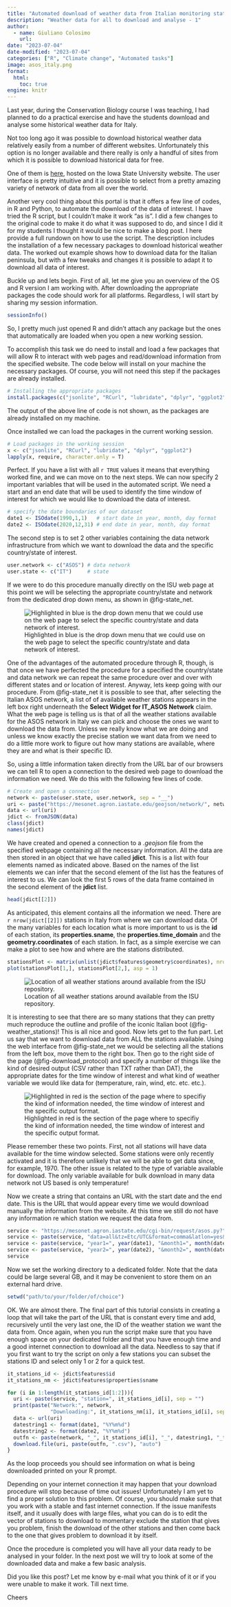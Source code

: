 ```yaml
---
title: "Automated download of weather data from Italian monitoring stations."
description: "Weather data for all to download and analyse - 1"
author:
  - name: Giuliano Colosimo
    url: 
date: "2023-07-04"
date-modified: "2023-07-04"
categories: ["R", "Climate change", "Automated tasks"]
image: asos_italy.png
format: 
  html:
    toc: true
engine: knitr
---
```


Last year, during the Conservation Biology course I was teaching, I had planned to do a practical exercise and have the students download and analyse some historical weather data for Italy. 

Not too long ago it was possible to download historical weather data relatively easily from a number of different websites. Unfortunately this option is no longer available and there really is only a handful of sites from which it is possible to download historical data for free. 

One of them is [here](https://mesonet.agron.iastate.edu/request/download.phtml), hosted on the Iowa State University website. The user interface is pretty intuitive and it is possible to select from a pretty amazing variety of network of data from all over the world.   

Another very cool thing about this portal is that it offers a few line of codes, in R and Python, to automate the download of the data of interest. I have tried the R script, but I couldn't make it work "as is". I did a few changes to the original code to make it do what it was supposed to do, and since I did it for my students I thought it would be nice to make a blog post. I here provide a full rundown on how to use the script. The description includes the installation of a few necessary packages to download historical weather data. The worked out example shows how to download data for the Italian peninsula, but with a few tweaks and changes it is possible to adapt it to download all data of interest.

Buckle up and lets begin. First of all, let me give you an overview of the OS and R version I am working with. After downloading the appropriate packages the code should work for all platforms. Regardless, I will start by sharing my session information.

```r
sessionInfo()
```

So, I pretty much just opened R and didn't attach any package but the ones that automatically are loaded when you open a new working session. 

To accomplish this task we do need to install and load a few packages that will allow R to interact with web pages and read/download information from the specified website. The code below will install on your machine the necessary packages. Of course, you will not need this step if the packages are already installed.

```r
# Installing the appropriate packages
install.packages(c("jsonlite", "RCurl", "lubridate", "dplyr", "ggplot2"))
```

::: {.callout-note}
The output of the above line of code is not shown, as the packages are already installed on my machine. 
:::

Once installed we can load the packages in the current working session. 

```r
# Load packages in the working session
x <- c("jsonlite", "RCurl", "lubridate", "dplyr", "ggplot2")
lapply(x, require, character.only = T)
```

Perfect. If you have a list with all `r TRUE` values it means that everything worked fine, and we can move on to the next steps. We can now specify 2 important variables that will be used in the automated script. We need a start and an end date that will be used to identify the time window of interest for which we would like to download the data of interest. 

```r
# specify the date boundaries of our dataset
date1 <- ISOdate(1990,1,1)   # start date in year, month, day format
date2 <- ISOdate(2020,12,31) # end date in year, month, day format
```

The second step is to set 2 other variables containing the data network infrastructure from which we want to download the data and the specific country/state of interest.

```r
user.network <- c("ASOS") # data network
user.state <- c("IT")     # state
```

If we were to do this procedure manually directly on the ISU web page at this point we will be selecting the appropriate country/state and network from the dedicated drop down menu, as shown in @fig-state_net.

![Highlighted in blue is the drop down menu that we could use on the web page to select the specific country/state and data network of interest.](./data_and_network_blue.png){#fig-state_net}

One of the advantages of the automated procedure through R, though, is that once we have perfected the procedure for a specified the country/state and data network we can repeat the same procedure over and over with different states and or location of interest. Anyway, lets keep going with our procedure. From @fig-state_net it is possible to see that, after selecting the Italian ASOS network, a list of of available weather stations appears in the left box right underneath the **Select Widget for IT_ASOS Network** claim. What the web page is telling us is that of all the weather stations available for the ASOS network in Italy we can pick and choose the ones we want to download the data from. Unless we really know what we are doing and unless we know exactly the precise station we want data from we need to do a little more work to figure out how many stations are available, where they are and what is their specific ID.

So, using a little information taken directly from the URL bar of our browsers we can tell R to open a connection to the desired web page to download the information we need. We do this with the following few lines of code.

```r
# Create and open a connection
network <- paste(user.state, user.network, sep = "__")
uri <- paste("https://mesonet.agron.iastate.edu/geojson/network/", network, ".geojson", sep="")
data <- url(uri)
jdict <- fromJSON(data)
class(jdict)
names(jdict)
```

We have created and opened a connection to a *.geojson* file from the specified webpage containing all the necessary information. All the data are then stored in an object that we have called **jdict**. This is a list with four elements named as indicated above. Based on the names of the list elements we can infer that the second element of the list has the features of interest to us. We can look the first 5 rows of the data frame contained in the second element of the **jdict** list.  

```r
head(jdict[[2]])
```

As anticipated, this element contains all the information we need. There are `r nrow(jdict[[2]])` stations in Italy from where we can download data. Of the many variables for each location what is more important to us is the **id** of each station, its **properties.sname**, the **properties.time_domain** and the **geometry.coordinates** of each station. In fact, as a simple exercise we can make a plot to see how and where are the stations distributed.

```r
stationsPlot <- matrix(unlist(jdict$features$geometry$coordinates), nrow = 2)
plot(stationsPlot[1,], stationsPlot[2,], asp = 1)
```

![Location of all weather stations around available from the ISU repository.](./weather_station.png){#fig-weather_stations}

It is interesting to see that there are so many stations that they can pretty much reproduce the outline and profile of the iconic Italian boot (@fig-weather_stations)! This is all nice and good. Now lets get to the fun part. Let us say that we want to download data from ALL the stations available. Using the web interface from @fig-state_net we would be selecting all the stations from the left box, move them to the right box. Then go to the right side of the page (@fig-download_protocol) and specify a number of things like the kind of desired output (CSV rather than TXT rather than DAT), the appropriate dates for the time window of interest and what kind of weather variable we would like data for (temperature, rain, wind, etc. etc. etc.).

![Highlighted in red is the section of the page where to specifiy the kind of information needed, the time window of interest and the specific output format.](./data_and_network_red.png){#fig-download_protocol}

::: {.callout-note}
Please remember these two points. First, not all stations will have data available for the time window selected. Some stations were only recently activated and it is therefore unlikely that we will be able to get data since, for example, 1970. The other issue is related to the type of variable available for download. The only variable available for bulk download in many data network not US based is only temperature! 
:::

Now we create a string that contains an URL with the start date and the end date. This is the URL that would appear every time we would download manually the information from the website. At this time we still do not have any information re which station we request the data from. 

```r
service <- "https://mesonet.agron.iastate.edu/cgi-bin/request/asos.py?"
service <- paste(service, "data=all&tz=Etc/UTC&format=comma&latlon=yes&", sep="")
service <- paste(service, "year1=", year(date1), "&month1=", month(date1), "&day1=", mday(date1), "&", sep="")
service <- paste(service, "year2=", year(date2), "&month2=", month(date2), "&day2=", mday(date2), "&", sep="")
service
```

Now we set the working directory to a dedicated folder. Note that the data could be large several GB, and it may be convenient to store them on an external hard drive.

```r
setwd("path/to/your/folder/of/choice")
```

OK. We are almost there. The final part of this tutorial consists in creating a loop that will take the part of the URL that is constant every time and add, recursively until the very last one, the ID of the  weather station we want the data from. Once again, when you run the script make sure that you have enough space on your dedicated folder and that you have enough time and a good internet connection to download all the data. Needless to say that if you first want to try the script on only a few stations you can subset the stations ID and select only 1 or 2 for a quick test.

```r
it_stations_id <- jdict$features$id
it_stations_nm <- jdict$features$properties$sname

for (i in 1:length(it_stations_id[1:2])){
  uri <- paste(service, "station=", it_stations_id[i], sep = "")
  print(paste("Network:", network, 
              "Downloading:", it_stations_nm[i], it_stations_id[i], sep=" "))
  data <- url(uri)
  datestring1 <- format(date1, "%Y%m%d")
  datestring2 <- format(date2, "%Y%m%d")
  outfn <- paste(network, "_", it_stations_id[i], "_", datestring1, "_to_", datestring2, sep="")
  download.file(uri, paste(outfn, ".csv"), "auto")
}
```

As the loop proceeds you should see information on what is being downloaded printed on your R prompt. 

::: {.callout-important}
Depending on your internet connection it may happen that your download procedure will stop because of time out issues! Unfortunately I am yet to find a proper solution to this problem. Of course, you should make sure that you work with a stable and fast internet connection. If the issue manifests itself, and it usually does with large files, what you can do is to edit the vector of stations to download to momentary exclude the station that gives you problem, finish the download of the other stations and then come back to the one that gives problem to download it by itself. 
:::

Once the procedure is completed you will have all your data ready to be analysed in your folder. In the next post we will try to look at some of the downloaded data and make a few basic analysis.

Did you like this post? Let me know by e-mail what you think of it or if you were unable to make it work. Till next time.

Cheers